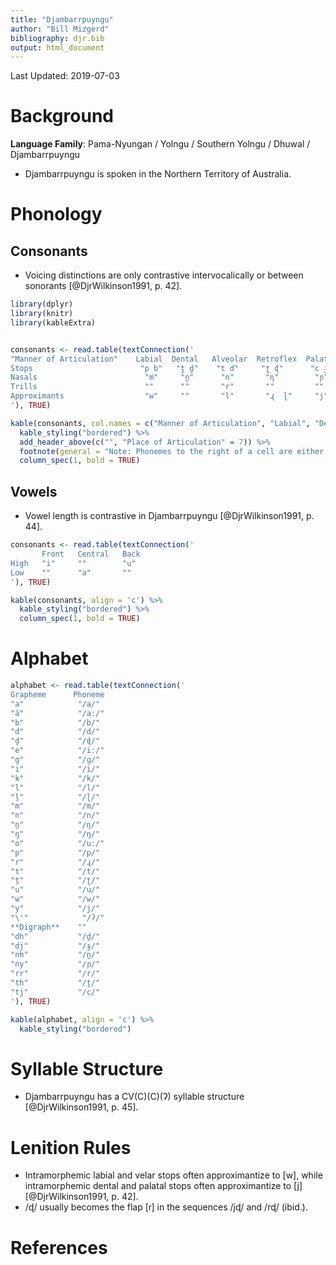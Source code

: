 ```yaml
---
title: "Djambarrpuyngu"
author: "Bill Mizgerd"
bibliography: djr.bib
output: html_document
---
```


Last Updated: 2019-07-03

# Background

**Language Family**: Pama-Nyungan / Yolngu / Southern Yolngu / Dhuwal / Djambarrpuyngu

* Djambarrpuyngu is spoken in the Northern Territory of Australia.

# Phonology

## Consonants

* Voicing distinctions are only contrastive intervocalically or between sonorants [@DjrWilkinson1991, p. 42].

```r

library(dplyr)
library(knitr)
library(kableExtra)


consonants <- read.table(textConnection('
"Manner of Articulation"    Labial  Dental   Alveolar  Retroflex  Palatal   Velar  Glottal
Stops                        "p b"   "t̪ d̪"    "t d"     "ʈ ɖ"      "c ɟ"     "k ɡ"  "ʔ"
Nasals                        "m"     "n̪"      "n"       "ɳ"        "ɲ"       "ŋ"    ""
Trills                        ""      ""       "r"       ""         ""        ""     ""
Approximants                  "w"     ""       "l"       "ɻ  ɭ"     "j"       ""     ""
'), TRUE)

kable(consonants, col.names = c("Manner of Articulation", "Labial", "Dental", "Alveolar", "Retroflex", "Palatal", "Velar", "Glottal"), align = 'c') %>%
  kable_styling("bordered") %>%
  add_header_above(c("", "Place of Articulation" = 7)) %>%
  footnote(general = "Note: Phonemes to the right of a cell are either voiced (in the stop row) or lateral (in the approximant row).", general_title = "") %>%
  column_spec(1, bold = TRUE)
```

## Vowels

* Vowel length is contrastive in Djambarrpuyngu [@DjrWilkinson1991, p. 44].

```r
consonants <- read.table(textConnection('
       Front   Central   Back
High   "i"     ""        "u"
Low    ""      "a"       ""
'), TRUE)

kable(consonants, align = 'c') %>%
  kable_styling("bordered") %>%
  column_spec(1, bold = TRUE)
```

# Alphabet

```r

alphabet <- read.table(textConnection('
Grapheme      Phoneme
"a"            "/a/"  
"ä"            "/aː/"  
"b"            "/b/"  
"d"            "/d/"   
"ḏ"            "/ɖ/"  
"e"            "/iː/"  
"g"            "/ɡ/"  
"i"            "/i/"  
"k"            "/k/"  
"l"            "/l/"  
"ḻ"            "/ɭ/"  
"m"            "/m/"  
"n"            "/n/"  
"ṉ"            "/ɳ/"
"ŋ"            "/ŋ/"  
"o"            "/uː/"  
"p"            "/p/"  
"r"            "/ɻ/"    
"t"            "/t/"   
"ṯ"            "/ʈ/"  
"u"            "/u/"  
"w"            "/w/"  
"y"            "/j/"  
"\'"            "/ʔ/"
**Digraph**    ""
"dh"           "/d̪/"  
"dj"           "/ɟ/"
"nh"           "/n̪/"  
"ny"           "/ɲ/"
"rr"           "/r/"  
"th"           "/t̪/"  
"tj"           "/c/"
'), TRUE)

kable(alphabet, align = 'c') %>%
  kable_styling("bordered")
```

# Syllable Structure

* Djambarrpuyngu has a CV(C)(C)(ʔ) syllable structure [@DjrWilkinson1991, p. 45].

# Lenition Rules

* Intramorphemic labial and velar stops often approximantize to [w], while intramorphemic dental and palatal stops often approximantize to [j] [@DjrWilkinson1991, p. 42].
* /ɖ/ usually becomes the flap [ɾ] in the sequences /jɖ/ and /rɖ/ (ibid.).

# References

